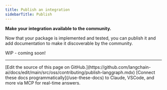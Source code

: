 ```yaml
---
title: Publish an integration
sidebarTitle: Publish
---
```


**Make your integration available to the community.**

Now that your package is implemented and tested, you can publish it and add documentation to make it discoverable by the community.

WIP - coming soon!

---

<Callout icon="pen-to-square" iconType="regular">
    [Edit the source of this page on GitHub.](https://github.com/langchain-ai/docs/edit/main/src/oss/contributing/publish-langgraph.mdx)
</Callout>
<Tip icon="terminal" iconType="regular">
    [Connect these docs programmatically](/use-these-docs) to Claude, VSCode, and more via MCP for    real-time answers.
</Tip>
